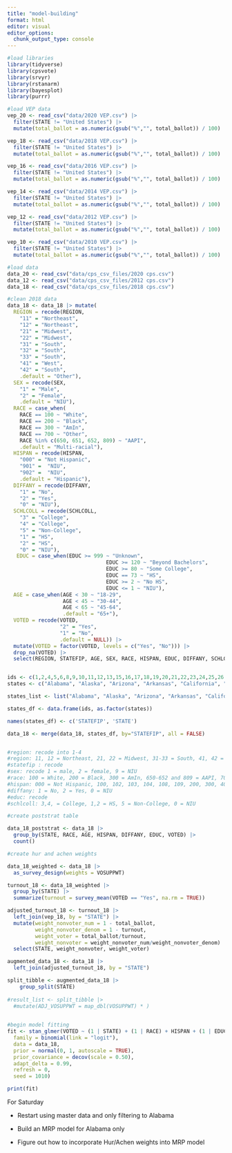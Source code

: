 ```yaml
---
title: "model-building"
format: html
editor: visual
editor_options: 
  chunk_output_type: console
---
```


```r
#load libraries
library(tidyverse)
library(cpsvote)
library(srvyr)
library(rstanarm)
library(bayesplot)
library(purrr)
```

```r
#load VEP data
vep_20 <- read_csv("data/2020 VEP.csv") |>
  filter(STATE != "United States") |>
  mutate(total_ballot = as.numeric(gsub("%","", total_ballot)) / 100)

vep_18 <- read_csv("data/2018 VEP.csv") |>
  filter(STATE != "United States") |>
  mutate(total_ballot = as.numeric(gsub("%","", total_ballot)) / 100)

vep_16 <- read_csv("data/2016 VEP.csv") |>
  filter(STATE != "United States") |>
  mutate(total_ballot = as.numeric(gsub("%","", total_ballot)) / 100)

vep_14 <- read_csv("data/2014 VEP.csv") |>
  filter(STATE != "United States") |>
  mutate(total_ballot = as.numeric(gsub("%","", total_ballot)) / 100)

vep_12 <- read_csv("data/2012 VEP.csv") |>
  filter(STATE != "United States") |>
  mutate(total_ballot = as.numeric(gsub("%","", total_ballot)) / 100)

vep_10 <- read_csv("data/2010 VEP.csv") |>
  filter(STATE != "United States") |>
  mutate(total_ballot = as.numeric(gsub("%","", total_ballot)) / 100)
```

```r
#load data
data_20 <- read_csv("data/cps_csv_files/2020 cps.csv")
data_12 <- read_csv("data/cps_csv_files/2012 cps.csv")
data_18 <- read_csv("data/cps_csv_files/2018 cps.csv")
```

```r
#clean 2018 data
data_18 <- data_18 |> mutate(
  REGION = recode(REGION, 
    "11" = "Northeast",
    "12" = "Northeast",
    "21" = "Midwest",
    "22" = "Midwest",
    "31" = "South", 
    "32" = "South", 
    "33" = "South", 
    "41" = "West",
    "42" = "South", 
    .default = "Other"), 
  SEX = recode(SEX,
    "1" = "Male", 
    "2" = "Female",
    .default = "NIU"),
  RACE = case_when(
    RACE == 100 ~ "White", 
    RACE == 200 ~ "Black", 
    RACE == 300 ~ "AmIn", 
    RACE == 700 ~ "Other",
    RACE %in% c(650, 651, 652, 809) ~ "AAPI", 
    .default = "Multi-racial"),
  HISPAN = recode(HISPAN,
    "000" = "Not Hispanic",            
    "901" =  "NIU", 
    "902" =  "NIU", 
    .default = "Hispanic"), 
  DIFFANY = recode(DIFFANY,
    "1" = "No", 
    "2" = "Yes",
    "0" = "NIU"), 
  SCHLCOLL = recode(SCHLCOLL, 
    "3" = "College", 
    "4" = "College",
    "5" = "Non-College",
    "1" = "HS", 
    "2" = "HS", 
    "0" = "NIU"),
   EDUC = case_when(EDUC >= 999 ~ "Unknown", 
                                EDUC >= 120 ~ "Beyond Bachelors", 
                                EDUC >= 80 ~ "Some College", 
                                EDUC == 73 ~ "HS", 
                                EDUC >= 2 ~ "No HS", 
                                EDUC <= 1 ~ "NIU"),
  AGE = case_when(AGE < 30 ~ "18-29", 
                  AGE < 45 ~ "30-44",
                  AGE < 65 ~ "45-64",
                  .default = "65+"),
  VOTED = recode(VOTED,
                 "2" = "Yes",
                 "1" = "No",
                 .default = NULL)) |>
  mutate(VOTED = factor(VOTED, levels = c("Yes", "No"))) |>
  drop_na(VOTED) |>
  select(REGION, STATEFIP, AGE, SEX, RACE, HISPAN, EDUC, DIFFANY, SCHLCOLL, VOTED, VOSUPPWT)


ids <- c(1,2,4,5,6,8,9,10,11,12,13,15,16,17,18,19,20,21,22,23,24,25,26,27,28,29,30,31,32,33,34,35,36,37,38,39,40,41,42,44,45,46,47,48,49,50,51,53,54,55,56)
states <- c("Alabama", "Alaska", "Arizona", "Arkansas", "California", "Colorado", "Connecticut", "Delaware", "District of Columbia", "Florida", "Georgia", "Hawaii", "Idaho", "Illinois", "Indiana", "Iowa", "Kansas", "Kentucky", "Louisiana", "Maine", "Maryland", "Massachusetts", "Michigan", "Minnesota", "Mississippi", "Missouri", "Montana", "Nebraska", "Nevada", "New Hampshire", "New Jersey", "New Mexico", "New York", "North Carolina", "North Dakota", "Ohio", "Oklahoma", "Oregon", "Pennsylvania", "Rhode Island", "South Carolina", "South Dakota", "Tennessee", "Texas", "Utah", "Vermont", "Virginia", "Washington", "West Virginia", "Wisconsin", "Wyoming")

states_list <- list("Alabama", "Alaska", "Arizona", "Arkansas", "California", "Colorado", "Connecticut", "Delaware", "District of Columbia", "Florida", "Georgia", "Hawaii", "Idaho", "Illinois", "Indiana", "Iowa", "Kansas", "Kentucky", "Louisiana", "Maine", "Maryland", "Massachusetts", "Michigan", "Minnesota", "Mississippi", "Missouri", "Montana", "Nebraska", "Nevada", "New Hampshire", "New Jersey", "New Mexico", "New York", "North Carolina", "North Dakota", "Ohio", "Oklahoma", "Oregon", "Pennsylvania", "Rhode Island", "South Carolina", "South Dakota", "Tennessee", "Texas", "Utah", "Vermont", "Virginia", "Washington", "West Virginia", "Wisconsin", "Wyoming")

states_df <- data.frame(ids, as.factor(states))

names(states_df) <- c('STATEFIP', 'STATE')

data_18 <- merge(data_18, states_df, by="STATEFIP", all = FALSE)


#region: recode into 1-4
#region: 11, 12 = Northeast, 21, 22 = Midwest, 31-33 = South, 41, 42 = West
#statefip : recode
#sex: recode 1 = male, 2 = female, 9 = NIU
#race: 100 = White, 200 = Black, 300 = AmIn, 650-652 and 809 = AAPI, 700 = Other, 801-808 = Biracial
#hispan: 000 = Not Hispanic, 100, 102, 103, 104, 108, 109, 200, 300, 400, 500, 600, 710,  611, 612 = Hispanic, 901 and 902 = NIU
#diffany: 1 = No, 2 = Yes, 0 = NIU
#educ: recode
#schlcoll: 3,4, = College, 1,2 = HS, 5 = Non-College, 0 = NIU

```

```r
#create poststrat table

data_18_poststrat <- data_18 |>
  group_by(STATE, RACE, AGE, HISPAN, DIFFANY, EDUC, VOTED) |>
  count()
```

```r
#create hur and achen weights

data_18_weighted <- data_18 |>
  as_survey_design(weights = VOSUPPWT)

turnout_18 <- data_18_weighted |>
  group_by(STATE) |>
  summarize(turnout = survey_mean(VOTED == "Yes", na.rm = TRUE))

adjusted_turnout_18 <- turnout_18 |>
  left_join(vep_18, by = "STATE") |>
  mutate(weight_nonvoter_num = 1 - total_ballot,
         weight_nonvoter_denom = 1 - turnout,
         weight_voter = total_ballot/turnout,
         weight_nonvoter = weight_nonvoter_num/weight_nonvoter_denom) |>
  select(STATE, weight_nonvoter, weight_voter)

augmented_data_18 <- data_18 |>
  left_join(adjusted_turnout_18, by = "STATE")

split_tibble <- augmented_data_18 |>
    group_split(STATE)
  
#result_list <- split_tibble |>
  #mutate(ADJ_VOSUPPWT = map_dbl(VOSUPPWT) * )
  
```

```r
#begin model fitting
fit <- stan_glmer(VOTED ~ (1 | STATE) + (1 | RACE) + HISPAN + (1 | EDUC) + (1 | AGE) + DIFFANY,
  family = binomial(link = "logit"),
  data = data_18,
  prior = normal(0, 1, autoscale = TRUE),
  prior_covariance = decov(scale = 0.50),
  adapt_delta = 0.99,
  refresh = 0,
  seed = 1010)

print(fit)
```

For Saturday

-   Restart using master data and only filtering to Alabama

-   Build an MRP model for Alabama only

-   Figure out how to incorporate Hur/Achen weights into MRP model
